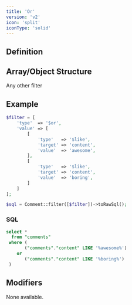 ```yaml
---
title: 'Or'
version: 'v2'
icon: 'split'
iconType: 'solid'
---
```


## Definition

<ConditionFiltersNote />

## Array/Object Structure


<TypeParameterField type="$or" />

<ParamField body="value" type="array,min:2" required>
</ParamField>

<ParamField body="value.*" type="array" required>
Any other filter
</ParamField>

## Example

```php
$filter = [
    'type'  => '$or',
    'value' => [
        [
            'type'   => '$like',
            'target' => 'content',
            'value'  => 'awesome',
        ],
        [
            'type'   => '$like',
            'target' => 'content',
            'value'  => 'boring',
        ]
    ]
];
```

```php
$sql = Comment::filter([$filter])->toRawSql();
```

### SQL

```sql
select *
  from "comments"
 where (
       ("comments"."content" LIKE '%awesome%')
    or
       ("comments"."content" LIKE '%boring%')
 )
```

## Modifiers

None available.